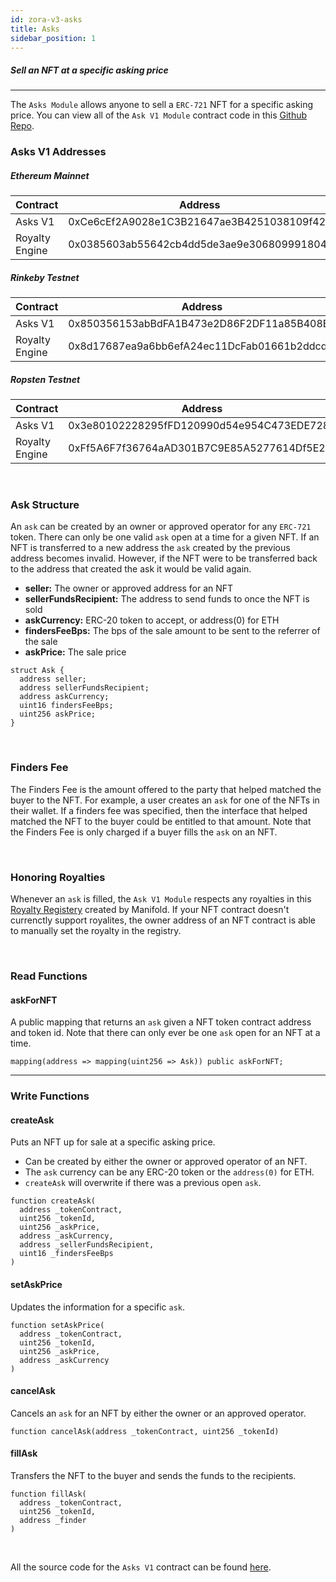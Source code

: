 ```yaml
---
id: zora-v3-asks
title: Asks 
sidebar_position: 1
---
```


##### Sell an NFT at a specific asking price

---
The `Asks Module` allows anyone to sell a `ERC-721` NFT for a specific asking price. 
You can view all of the `Ask V1 Module` contract code in this [Github Repo](https://github.com/ourzora/v3/blob/main/contracts/modules/Asks/V1/AsksV1.sol).

### Asks V1 Addresses

##### Ethereum Mainnet
| **Contract**       | **Address**                                |
| ------------       | ------------------------------------------ |
| Asks V1            | 0xCe6cEf2A9028e1C3B21647ae3B4251038109f42a |
| Royalty Engine     | 0x0385603ab55642cb4dd5de3ae9e306809991804f |

##### Rinkeby Testnet
| **Contract**       | **Address**                                |
| ------------       | ------------------------------------------ |
| Asks V1            | 0x850356153abBdFA1B473e2D86F2DF11a85B408B8 |
| Royalty Engine     | 0x8d17687ea9a6bb6efA24ec11DcFab01661b2ddcd |

##### Ropsten Testnet
| **Contract**       | **Address**                                |
| ------------       | ------------------------------------------ |
| Asks V1            | 0x3e80102228295fFD120990d54e954C473EDE7280 |
| Royalty Engine     | 0xFf5A6F7f36764aAD301B7C9E85A5277614Df5E26 |


<br/>

### Ask Structure
An `ask` can be created by an owner or approved operator for any `ERC-721` token.
There can only be one valid `ask` open at a time for a given NFT. 
If an NFT is transferred to a new address the `ask` created by the previous address becomes invalid.
However, if the NFT were to be transferred back to the address that created the ask it would be valid again. 


* **seller:** The owner or approved address for an NFT
* **sellerFundsRecipient:** The address to send funds to once the NFT is sold
* **askCurrency:** ERC-20 token to accept, or address(0) for ETH
* **findersFeeBps:** The bps of the sale amount to be sent to the referrer of the sale
* **askPrice:** The sale price

```
struct Ask {
  address seller;
  address sellerFundsRecipient; 
  address askCurrency;
  uint16 findersFeeBps;
  uint256 askPrice;
}
```

<br/> 

### Finders Fee

The Finders Fee is the amount offered to the party that helped matched the buyer to the NFT.
For example, a user creates an `ask` for one of the NFTs in their wallet. 
If a finders fee was specified, then the interface that helped matched the NFT to the buyer could be entitled to that amount.
Note that the Finders Fee is only charged if a buyer fills the `ask` on an NFT.

<br/> 

### Honoring Royalties
Whenever an `ask` is filled, the `Ask V1 Module` respects any royalties in this [Royalty Registery](https://royaltyregistry.xyz/lookup) created by Manifold.
If your NFT contract doesn't currenctly support royalites, the owner address of an NFT contract is able to manually set the royalty in the registry.

<br/> 

### Read Functions 

#### askForNFT
A public mapping that returns an `ask` given a NFT token contract address and token id. 
Note that there can only ever be one `ask` open for an NFT at a time.

`mapping(address => mapping(uint256 => Ask)) public askForNFT;`

--- 

### Write Functions

#### createAsk 
Puts an NFT up for sale at a specific asking price. 
- Can be created by either the owner or approved operator of an NFT.
- The `ask` currency can be any ERC-20 token or the `address(0)` for ETH.
- `createAsk` will overwrite if there was a previous open `ask`.
```
function createAsk(
  address _tokenContract,
  uint256 _tokenId,
  uint256 _askPrice,
  address _askCurrency,
  address _sellerFundsRecipient,
  uint16 _findersFeeBps
)
```

#### setAskPrice
Updates the information for a specific `ask`.
```
function setAskPrice(
  address _tokenContract,
  uint256 _tokenId,
  uint256 _askPrice,
  address _askCurrency
) 
```

#### cancelAsk
Cancels an `ask` for an NFT by either the owner or an approved operator.
```
function cancelAsk(address _tokenContract, uint256 _tokenId)
```

#### fillAsk 
Transfers the NFT to the buyer and sends the funds to the recipients.
```
function fillAsk(
  address _tokenContract,
  uint256 _tokenId,
  address _finder
)
```
<br/>

All the source code for the `Asks V1` contract can be found [here](https://github.com/ourzora/v3/blob/main/contracts/modules/Asks/V1/AsksV1.sol).